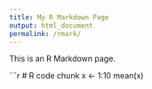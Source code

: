 ```yaml
---
title: My R Markdown Page
output: html_document
permalink: /rmark/
---
```


This is an R Markdown page.

```r
# R code chunk
x <- 1:10
mean(x)

